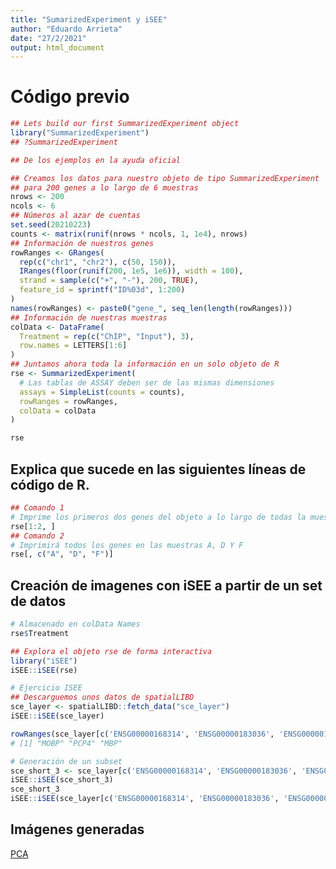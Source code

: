 ```yaml
---
title: "SumarizedExperiment y iSEE"
author: "Eduardo Arrieta"
date: "27/2/2021"
output: html_document
---
```

# Código previo
```r
## Lets build our first SummarizedExperiment object
library("SummarizedExperiment")
## ?SummarizedExperiment
```

```r
## De los ejemplos en la ayuda oficial

## Creamos los datos para nuestro objeto de tipo SummarizedExperiment
## para 200 genes a lo largo de 6 muestras
nrows <- 200
ncols <- 6
## Números al azar de cuentas
set.seed(20210223)
counts <- matrix(runif(nrows * ncols, 1, 1e4), nrows)
## Información de nuestros genes
rowRanges <- GRanges(
  rep(c("chr1", "chr2"), c(50, 150)),
  IRanges(floor(runif(200, 1e5, 1e6)), width = 100),
  strand = sample(c("+", "-"), 200, TRUE),
  feature_id = sprintf("ID%03d", 1:200)
)
names(rowRanges) <- paste0("gene_", seq_len(length(rowRanges)))
## Información de nuestras muestras
colData <- DataFrame(
  Treatment = rep(c("ChIP", "Input"), 3),
  row.names = LETTERS[1:6]
)
## Juntamos ahora toda la información en un solo objeto de R
rse <- SummarizedExperiment(
  # Las tablas de ASSAY deben ser de las mismas dimensiones
  assays = SimpleList(counts = counts),
  rowRanges = rowRanges,
  colData = colData
)
```

```r
rse
```


## Explica que sucede en las siguientes líneas de código de R.
```r
## Comando 1
# Imprime los primeros dos genes del objeto a lo largo de todas la muestras
rse[1:2, ]
## Comando 2
# Imprimirá todos los genes en las muestras A, D Y F
rse[, c("A", "D", "F")]
```

## Creación de imagenes con iSEE a partir de un set de datos

```r
# Almacenado en colData Names
rse$Treatment
```


```r
## Explora el objeto rse de forma interactiva
library("iSEE")
iSEE::iSEE(rse)

# Ejercicio ISEE
## Descarguemos unos datos de spatialLIBD
sce_layer <- spatialLIBD::fetch_data("sce_layer")
iSEE::iSEE(sce_layer)

rowRanges(sce_layer[c('ENSG00000168314', 'ENSG00000183036', 'ENSG00000197971'),])$gene_name
# [1] "MOBP" "PCP4" "MBP"

# Generación de un subset
sce_short_3 <- sce_layer[c('ENSG00000168314', 'ENSG00000183036', 'ENSG00000197971'),]
iSEE::iSEE(sce_short_3)
sce_short_3
iSEE::iSEE(sce_layer[c('ENSG00000168314', 'ENSG00000183036', 'ENSG00000197971'),])
```

## Imágenes generadas
[PCA](https://github.com/eduardo-arrieta/rnaseq_2021_notas/blob/master/figuras/ReducedDimensionPlot1.pdf)

